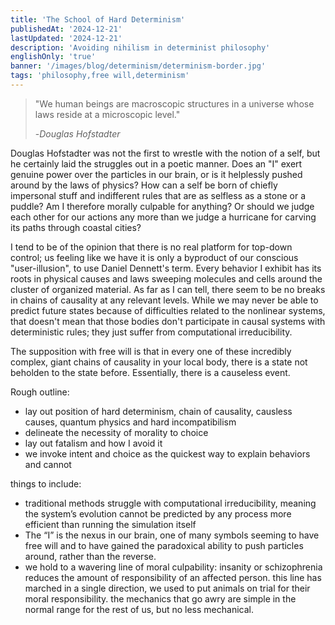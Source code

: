 ```yaml
---
title: 'The School of Hard Determinism'
publishedAt: '2024-12-21'
lastUpdated: '2024-12-21'
description: 'Avoiding nihilism in determinist philosophy'
englishOnly: 'true'
banner: '/images/blog/determinism/determinism-border.jpg'
tags: 'philosophy,free will,determinism'
---
```


> "We human beings are macroscopic structures in a universe whose laws reside at a microscopic level."
>
> -_Douglas Hofstadter_

Douglas Hofstadter was not the first to wrestle with the notion of a self, but he certainly laid the struggles out in a poetic manner. Does an "I" exert genuine
power over the particles in our brain, or is it helplessly pushed around by the laws of physics? How can a self be born of chiefly impersonal stuff and indifferent rules
that are as selfless as a stone or a puddle? Am I therefore morally culpable for anything? Or should we judge each other for our actions any more than we judge a hurricane
for carving its paths through coastal cities?

I tend to be of the opinion that there is no real platform for top-down control; us feeling like we have it is only a byproduct of our conscious "user-illusion", to use Daniel
Dennett's term. Every behavior I exhibit has its roots in physical causes and laws sweeping molecules and cells around the cluster of organized material. As far as I can
tell, there seem to be no breaks in chains of causality at any relevant levels. While we may never be able to predict future states because of difficulties related to the
nonlinear systems, that doesn't mean that those bodies don't participate in causal systems with deterministic rules; they just suffer from computational irreducibility.

The supposition with free will is that in every one of these incredibly complex, giant chains of causality in your local body, there is a state not beholden to the state
before. Essentially, there is a causeless event.

Rough outline:

- lay out position of hard determinism, chain of causality, causless causes, quantum physics and hard incompatibilism
- delineate the necessity of morality to choice
- lay out fatalism and how I avoid it
- we invoke intent and choice as the quickest way to explain behaviors and cannot

things to include:

- traditional methods struggle with computational irreducibility, meaning the system’s evolution cannot be predicted by any process more efficient than running the simulation itself
- The “I” is the nexus in our brain, one of many symbols seeming to have free will and to have gained the paradoxical ability to push particles around, rather than the reverse.
- we hold to a wavering line of moral culpability: insanity or schizophrenia reduces the amount of responsibility of an affected person. this line has marched in a single
  direction, we used to put animals on trial for their moral responsibility. the mechanics that go awry are simple in the normal range for the rest of us, but no less mechanical.
